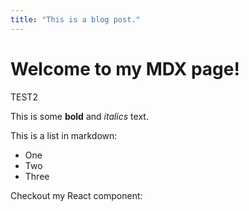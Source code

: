 ```yaml
---
title: "This is a blog post." 
---
```


# Welcome to my MDX page!
 
TEST2

This is some **bold** and _italics_ text.
 
This is a list in markdown:
 
- One
- Two
- Three
 
Checkout my React component: